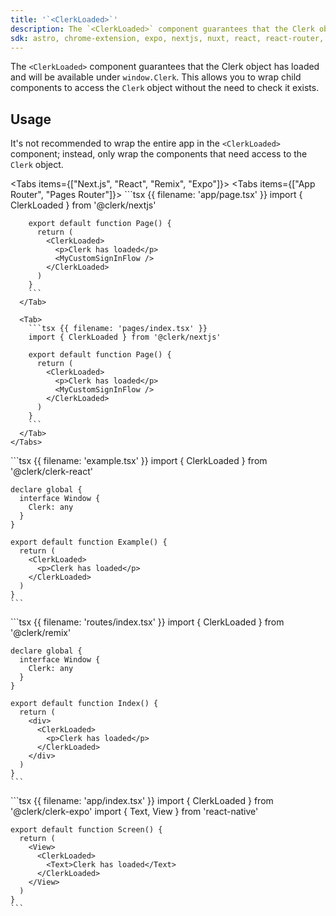 ```yaml
---
title: '`<ClerkLoaded>`'
description: The `<ClerkLoaded>` component guarantees that the Clerk object has loaded and will be available under `window.Clerk`. This allows you to wrap child components to access the Clerk object without the need to check it exists.
sdk: astro, chrome-extension, expo, nextjs, nuxt, react, react-router, remix, tanstack-start, vue
---
```


The `<ClerkLoaded>` component guarantees that the Clerk object has loaded and will be available under `window.Clerk`. This allows you to wrap child components to access the `Clerk` object without the need to check it exists.

## Usage

It's not recommended to wrap the entire app in the `<ClerkLoaded>` component; instead, only wrap the components that need access to the `Clerk` object.

<Tabs items={["Next.js", "React", "Remix", "Expo"]}>
  <Tab>
    <Tabs items={["App Router", "Pages Router"]}>
      <Tab>
        ```tsx {{ filename: 'app/page.tsx' }}
        import { ClerkLoaded } from '@clerk/nextjs'

        export default function Page() {
          return (
            <ClerkLoaded>
              <p>Clerk has loaded</p>
              <MyCustomSignInFlow />
            </ClerkLoaded>
          )
        }
        ```
      </Tab>

      <Tab>
        ```tsx {{ filename: 'pages/index.tsx' }}
        import { ClerkLoaded } from '@clerk/nextjs'

        export default function Page() {
          return (
            <ClerkLoaded>
              <p>Clerk has loaded</p>
              <MyCustomSignInFlow />
            </ClerkLoaded>
          )
        }
        ```
      </Tab>
    </Tabs>
  </Tab>

  <Tab>
    ```tsx {{ filename: 'example.tsx' }}
    import { ClerkLoaded } from '@clerk/clerk-react'

    declare global {
      interface Window {
        Clerk: any
      }
    }

    export default function Example() {
      return (
        <ClerkLoaded>
          <p>Clerk has loaded</p>
        </ClerkLoaded>
      )
    }
    ```
  </Tab>

  <Tab>
    ```tsx {{ filename: 'routes/index.tsx' }}
    import { ClerkLoaded } from '@clerk/remix'

    declare global {
      interface Window {
        Clerk: any
      }
    }

    export default function Index() {
      return (
        <div>
          <ClerkLoaded>
            <p>Clerk has loaded</p>
          </ClerkLoaded>
        </div>
      )
    }
    ```
  </Tab>

  <Tab>
    ```tsx {{ filename: 'app/index.tsx' }}
    import { ClerkLoaded } from '@clerk/clerk-expo'
    import { Text, View } from 'react-native'

    export default function Screen() {
      return (
        <View>
          <ClerkLoaded>
            <Text>Clerk has loaded</Text>
          </ClerkLoaded>
        </View>
      )
    }
    ```
  </Tab>
</Tabs>
